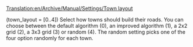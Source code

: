[[Translation:en/Archive/Manual/Settings/Town layout]]


(town_layout = [0..4]) 
Select how towns should build their roads. You can choose between the default algorithm (0), an improved algorithm (1), a 2x2 grid (2), a 3x3 grid (3) or random (4). The random setting picks one of the four option randomly for each town.